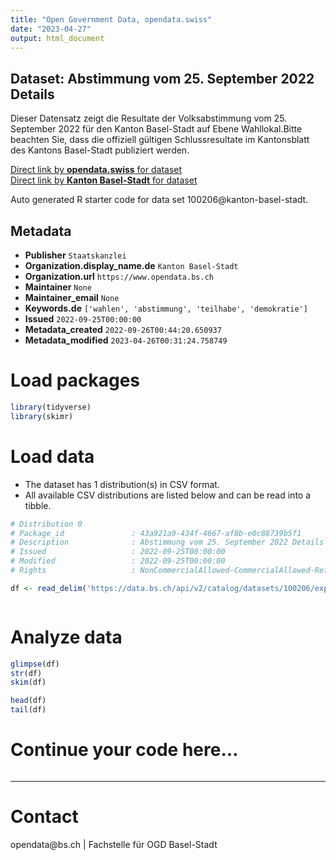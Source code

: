 ```yaml
---
title: "Open Government Data, opendata.swiss"
date: "2023-04-27"
output: html_document
---
```


## Dataset: Abstimmung vom 25. September 2022 Details

Dieser Datensatz zeigt die Resultate der Volksabstimmung vom 25. September 2022 für den Kanton Basel-Stadt auf Ebene Wahllokal.Bitte beachten Sie, dass die offiziell gültigen Schlussresultate im Kantonsblatt des Kantons Basel-Stadt publiziert werden. 

[Direct link by **opendata.swiss** for dataset](https://opendata.swiss/de/dataset/abstimmung-vom-25-september-2022-details)<br>
[Direct link by **Kanton Basel-Stadt** for dataset](https://data.bs.ch/explore/dataset/100206/)

Auto generated R starter code for data set 100206@kanton-basel-stadt.

## Metadata

- **Publisher** `Staatskanzlei`
- **Organization.display_name.de** `Kanton Basel-Stadt`
- **Organization.url** `https://www.opendata.bs.ch`
- **Maintainer** `None`
- **Maintainer_email** `None`
- **Keywords.de** `['wahlen', 'abstimmung', 'teilhabe', 'demokratie']`
- **Issued** `2022-09-25T00:00:00`
- **Metadata_created** `2022-09-26T00:44:20.650937`
- **Metadata_modified** `2023-04-26T00:31:24.758749`


# Load packages

```r

library(tidyverse)
library(skimr)

```

# Load data

-   The dataset has 1 distribution(s) in CSV format.
-   All available CSV distributions are listed below and can be read into a tibble.

```r

# Distribution 0
# Package_id               : 43a921a9-434f-4667-af8b-e0c88739b5f1
# Description              : Abstimmung vom 25. September 2022 Details (csv)
# Issued                   : 2022-09-25T00:00:00
# Modified                 : 2022-09-25T00:00:00
# Rights                   : NonCommercialAllowed-CommercialAllowed-ReferenceRequired

df <- read_delim('https://data.bs.ch/api/v2/catalog/datasets/100206/exports/csv')



```

# Analyze data

```r

glimpse(df)
str(df)
skim(df)

head(df)
tail(df)

```

# Continue your code here...

```r

```

------------------------------------------------------------------------

# Contact

opendata@bs.ch | Fachstelle für OGD Basel-Stadt
